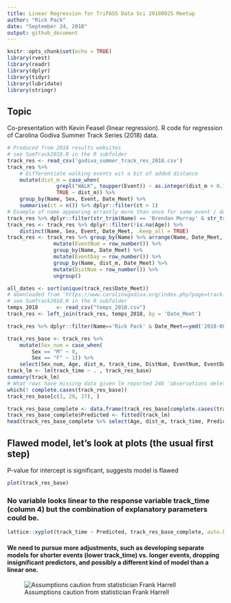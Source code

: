 ---
title: Linear Regression for TriPASS Data Sci 20180925 Meetup
author: "Rick Pack"
date: "September 24, 2018"
output: github_document
---

```{r setup, include=FALSE}
knitr::opts_chunk$set(echo = TRUE)
library(rvest)
library(readr)
library(dplyr)
library(tidyr)
library(lubridate)
library(stringr)
```

## Topic

Co-presentation with Kevin Feasel (linear regression). R code for regression of Carolina Godiva Summer Track Series (2018) data.

```{r trackres}
# Produced from 2018 results websites 
# see SumTrack2018.R in the R subfolder
track_res <- read_csv('godiva_summer_track_res_2018.csv')
track_res %>% 
    # Differentiate walking events wit a bit of added distance
    mutate(dist_m = case_when(
                grepl("WALK", toupper(Event)) ~ as.integer(dist_m + 0.11),
                TRUE ~ dist_m)) %>%
    group_by(Name, Sex, Event, Date_Meet) %>% 
    summarise(ct = n()) %>% dplyr::filter(ct > 1)
# Example of name appearing errantly more than once for same event / day
track_res %>% dplyr::filter(str_trim(Name) == 'Brendan Murray' & str_trim(toupper(Event)) == '5K RUN')
track_res <- track_res %>% dplyr::filter(!is.na(Age)) %>%
    distinct(Name, Sex, Event, Date_Meet, .keep_all = TRUE)
track_res <- track_res %>% group_by(Name) %>% arrange(Name, Date_Meet, ct_evt) %>%
               mutate(EventNum = row_number()) %>% 
               group_by(Name, Date_Meet) %>%
               mutate(EventDay = row_number()) %>%
               group_by(Name, dist_m, Date_Meet) %>%
               mutate(DistNum = row_number()) %>%
               ungroup()

all_dates <- sort(unique(track_res$Date_Meet))
# downloaded from 'https://www.carolinagodiva.org/index.php?page=track-season-weather-conditions')
# see SumTrack2018.R in the R subfolder
temps_2018      <- read_csv("temps_2018.csv")
track_res <- left_join(track_res, temps_2018, by = 'Date_Meet')

track_res %>% dplyr::filter(Name=='Rick Pack' & Date_Meet==ymd('2018-08-01'))

track_res_base <- track_res %>% 
    mutate(Sex_num = case_when(
        Sex == "M" ~ 0,
        Sex == "F" ~ 1)) %>%
    select(Sex_num, Age, dist_m, track_time, DistNum, EventNum, EventDay, Temp)
track_lm <- lm(track_time ~ . , track_res_base)
summary(track_lm)
# What rows have missing data given lm reported 246 'observations deleted due to missingness'?
which(! complete.cases(track_res_base))
track_res_base[c(3, 20, 27), ]

track_res_base_complete <- data.frame(track_res_base[complete.cases(track_res_base),])
track_res_base_complete$Predicted <- fitted(track_lm)
head(track_res_base_complete %>% select(Age, dist_m, track_time, Predicted))
```

## Flawed model, let's look at plots (the usual first step)
P-value for intercept is significant, suggests model is flawed

```{r plot1}
plot(track_res_base)
```

### No variable looks linear to the response variable track_time (column 4) but the combination of explanatory parameters could be.
```{r plot2}
lattice::xyplot(track_time ~ Predicted, track_res_base_complete, auto.key = TRUE)
```

#### We need to pursue more adjustments, such as developing separate models for shorter events (lower track_time) vs. longer events, dropping insignificant predictors, and possibly a different kind of model than a linear one.
![Assumptions caution from statistician Frank Harrell](assumptions_frank_harrell.jpg)